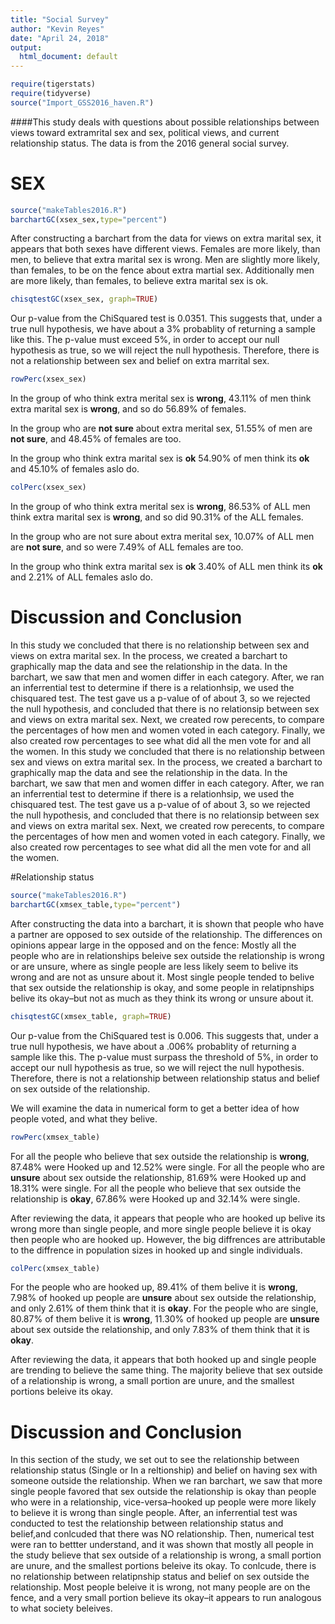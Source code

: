 ```yaml
---
title: "Social Survey"
author: "Kevin Reyes"
date: "April 24, 2018"
output:
  html_document: default
---
```


```r
require(tigerstats)
require(tidyverse)
source("Import_GSS2016_haven.R")
```
<!-- We recommend you use git branches -- create a separate branch for each major section i.e. Introduction, Methods, Results, Inferential Results, and Discussion and Conclusions - leave the YAML block untouched until the final merge where you put in your own name !-->



<!--In this section you explain what you are trying to show.  Where did the data come from?  What is the research or other question you are trying to answer?!-->   

####This study deals with questions about possible relationships between views toward extramrital sex and sex, political views, and current relationship status. The data is from the 2016 general social survey.



# SEX

<!--Decide on your methods:  use "variable analysis" or other appropriate descriptors.  Make sure to choose at least one graphical method and at least one numerical method.!-->
```r
source("makeTables2016.R")
barchartGC(xsex_sex,type="percent")
```

After constructing a barchart from the data for views on extra marital sex, it appears that both sexes have different views. Females are more likely, than men, to believe that extra marital sex is wrong. Men are slightly more likely, than females, to be on the fence about extra martial sex. Additionally men are more likely, than females, to believe extra marital sex is ok.

```r
chisqtestGC(xsex_sex, graph=TRUE)
```
Our p-value from the ChiSquared test is 0.0351. This suggests that, under a true null hypothesis, we have about a 3% probablity of returning a sample like this. The p-value must exceed 5%, in order to accept our null hypothesis as true, so we will reject the null hypothesis. Therefore, there is not a relationship between sex and belief on extra marrital sex.

```r
rowPerc(xsex_sex)
```
In the group of who think extra merital sex is <b>wrong</b>, 43.11% of men think extra marital sex is <b>wrong</b>, and so do 56.89% of females.

In the group who are <b>not sure</b> about extra merital sex, 51.55% of men are <b> not sure</b>, and 48.45% of females are too.

In the group who think extra marital sex is <b>ok</b> 54.90% of men think its <b>ok</b> and 45.10% of females aslo do.

```r
colPerc(xsex_sex)
```
In the group of who think extra merital sex is <b>wrong</b>, 86.53% of ALL men think extra marital sex is <b>wrong</b>, and so did 90.31% of the ALL females.

In the group who are not sure about extra merital sex, 10.07% of ALL men are <b> not sure</b>, and so were 7.49% of ALL females are too.

In the group who think extra marital sex is <b>ok</b> 3.40% of ALL men think its <b>ok</b> and 2.21% of ALL females aslo do.


# Discussion and Conclusion

<!--Discussion and conclusion here.  If you found a relationship be sure to consider whether the relationship occurs because one of the variables causes the other, or whether they perhasps are related for some other reason.  Watch the chapter 6 videos from the GeorgeTown videos collection.!-->

In this study we concluded that there is no relationship between sex and views on extra marital sex. In the process, we created a barchart to graphically map the data and see the relationship in the data. In the barchart, we saw that men and women differ in each category. After, we ran an inferrential test to determine if there is a relationhsip, we used the chisquared test. The test gave us a p-value of of about 3, so we rejected the null hypothesis, and concluded that there is no relationsip between sex and views on extra marital sex. Next, we created row perecents, to compare the percentages of how men and women voted in each category. Finally, we also created row percentages to see what did all the men vote for and all the women. In this study we concluded that there is no relationship between sex and views on extra marital sex. In the process, we created a barchart to graphically map the data and see the relationship in the data. In the barchart, we saw that men and women differ in each category. After, we ran an inferrential test to determine if there is a relationhsip, we used the chisquared test. The test gave us a p-value of of about 3, so we rejected the null hypothesis, and concluded that there is no relationsip between sex and views on extra marital sex. Next, we created row perecents, to compare the percentages of how men and women voted in each category. Finally, we also created row percentages to see what did all the men vote for and all the women. 


#Relationship status

```r
source("makeTables2016.R")
barchartGC(xmsex_table,type="percent")
```
After constructing the data into a barchart, it is shown that people who have a partner are opposed to sex outside of the relationship. The differences on opinions appear large in the opposed and on the fence: Mostly all the people who are in relationships beleive sex outside the relationship is wrong or are unsure, where as single people are less likely seem to belive its wrong and are not as unsure about it. Most single people tended to belive that sex outside the relationship is okay, and some people in relatipnships belive its okay--but not as much as they think its wrong or unsure about it. 

```r
chisqtestGC(xmsex_table, graph=TRUE)
```

Our p-value from the ChiSquared test is 0.006. This suggests that, under a true null hypothesis, we have about a .006% probablity of returning a sample like this. The p-value must surpass the threshold of 5%, in order to accept our null hypothesis as true, so we will reject the null hypothesis. Therefore, there is not a relationship between relationship status and belief on sex outside of the relationship.

We will examine the data in numerical form to get a better idea of how people voted, and what they belive. 

```r
rowPerc(xmsex_table)
```
For all the people who believe that sex outside the relationship is <b>wrong</b>, 87.48% were Hooked up and 12.52% were single.
For all the people who are <b>unsure</B> about sex outside the relationship, 81.69% were Hooked up and 18.31% were single. 
For all the people who believe that sex outside the relationship is <b>okay</b>, 67.86% were Hooked up and 32.14% were single.

After reviewing the data, it appears that people who are hooked up belive its wrong more than single people, and more single people believe it is okay then people who are hooked up. However, the big diffrences are attributable to the diffrence in population sizes in hooked up and single individuals.

```r
colPerc(xmsex_table)
```
For the people who are hooked up, 89.41% of them belive it is <b>wrong</b>, 7.98% of hooked up people are <b>unsure</b> about sex outside the relationship, and only 2.61% of them think that it is <b>okay</b>.
For the people who are single, 80.87% of them belive it is <b>wrong</b>, 11.30% of hooked up people are <b>unsure</b> about sex outside the relationship, and only 7.83% of them think that it is <b>okay</b>.

After reviewing the data, it appears that both hooked up and single people are trending to believe the same thing. The majority believe that sex outside of a relationship is wrong, a small portion are unure, and the smallest portions beleive its okay.

# Discussion and Conclusion

<!--Discussion and conclusion here.  If you found a relationship be sure to consider whether the relationship occurs because one of the variables causes the other, or whether they perhasps are related for some other reason.  Watch the chapter 6 videos from the GeorgeTown videos collection.!-->

In this section of the study, we set out to see the relationship between relationship status (Single or In a reltionship) and belief on having sex with someone outside the relationship. When we ran  barchart, we saw that more single people favored that sex outside the relationship is okay than people who were in a relationship, vice-versa--hooked up people were more likely to believe it is wrong than single people. After, an inferrential test was conducted to test the relationship between relationship status and belief,and conlcuded that there was NO relationship. Then, numerical test were ran to bettter understand, and it was shown that mostly all people in the study believe that sex outside of a relationship is wrong, a small portion are unure, and the smallest portions beleive its okay. To conlcude, there is no relationship between relatipnship status and belief on sex outside the relationship. Most people beleive it is wrong, not many people are on the fence, and a very small portion believe its okay--it appears to run analogous to what society beleives. 

